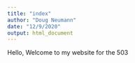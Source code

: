 ```yaml
---
title: "index"
author: "Doug Neumann"
date: "12/9/2020"
output: html_document
---
```


Hello, Welcome to my website for the 503
 